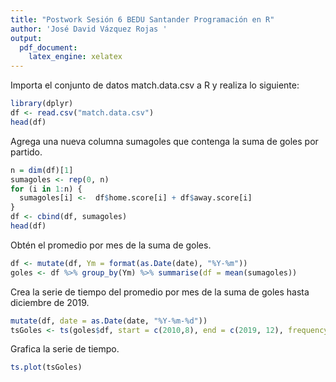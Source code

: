 ```yaml
---
title: "Postwork Sesión 6 BEDU Santander Programación en R"
author: 'José David Vázquez Rojas '
output:
  pdf_document:
    latex_engine: xelatex
---
```

Importa el conjunto de datos match.data.csv a R y realiza lo siguiente:
```r
library(dplyr)
df <- read.csv("match.data.csv")
head(df)
```
Agrega una nueva columna sumagoles que contenga la suma de goles por partido.
```r
n = dim(df)[1]
sumagoles <- rep(0, n)
for (i in 1:n) {
  sumagoles[i] <-  df$home.score[i] + df$away.score[i]
}
df <- cbind(df, sumagoles)
head(df)

```

Obtén el promedio por mes de la suma de goles.
```r
df <- mutate(df, Ym = format(as.Date(date), "%Y-%m"))
goles <- df %>% group_by(Ym) %>% summarise(df = mean(sumagoles))

```

Crea la serie de tiempo del promedio por mes de la suma de goles hasta diciembre de 2019.
```r
mutate(df, date = as.Date(date, "%Y-%m-%d"))
tsGoles <- ts(goles$df, start = c(2010,8), end = c(2019, 12), frequency = 12)
```

Grafica la serie de tiempo.
```r
ts.plot(tsGoles)
```

